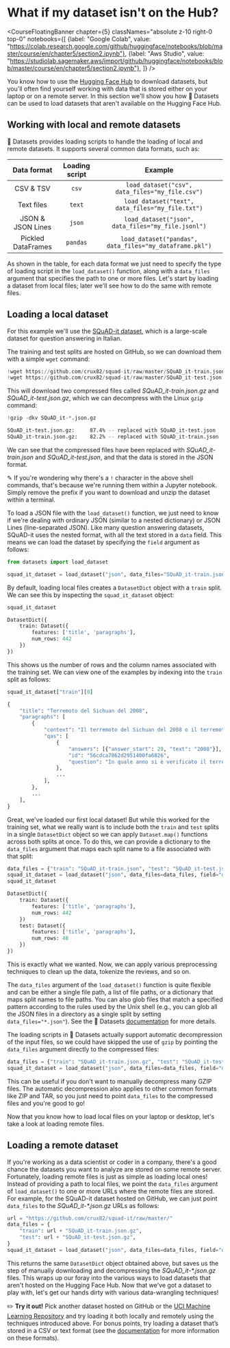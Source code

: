 # What if my dataset isn't on the Hub?

<CourseFloatingBanner chapter={5}
  classNames="absolute z-10 right-0 top-0"
  notebooks={[
    {label: "Google Colab", value: "https://colab.research.google.com/github/huggingface/notebooks/blob/master/course/en/chapter5/section2.ipynb"},
    {label: "Aws Studio", value: "https://studiolab.sagemaker.aws/import/github/huggingface/notebooks/blob/master/course/en/chapter5/section2.ipynb"},
]} />

You know how to use the [Hugging Face Hub](https://huggingface.co/datasets) to download datasets, but you'll often find yourself working with data that is stored either on your laptop or on a remote server. In this section we'll show you how 🤗 Datasets can be used to load datasets that aren't available on the Hugging Face Hub.

<Youtube id="HyQgpJTkRdE"/>

## Working with local and remote datasets

🤗 Datasets provides loading scripts to handle the loading of local and remote datasets. It supports several common data formats, such as:

|    Data format     | Loading script |                         Example                         |
| :----------------: | :------------: | :-----------------------------------------------------: |
|     CSV & TSV      |     `csv`      |     `load_dataset("csv", data_files="my_file.csv")`     |
|     Text files     |     `text`     |    `load_dataset("text", data_files="my_file.txt")`     |
| JSON & JSON Lines  |     `json`     |   `load_dataset("json", data_files="my_file.jsonl")`    |
| Pickled DataFrames |    `pandas`    | `load_dataset("pandas", data_files="my_dataframe.pkl")` |

As shown in the table, for each data format we just need to specify the type of loading script in the `load_dataset()` function, along with a `data_files` argument that specifies the path to one or more files. Let's start by loading a dataset from local files; later we'll see how to do the same with remote files.

## Loading a local dataset

For this example we'll use the [SQuAD-it dataset](https://github.com/crux82/squad-it/), which is a large-scale dataset for question answering in Italian.

The training and test splits are hosted on GitHub, so we can download them with a simple `wget` command:

```python
!wget https://github.com/crux82/squad-it/raw/master/SQuAD_it-train.json.gz
!wget https://github.com/crux82/squad-it/raw/master/SQuAD_it-test.json.gz
```

This will download two compressed files called *SQuAD_it-train.json.gz* and *SQuAD_it-test.json.gz*, which we can decompress with the Linux `gzip` command:

```python
!gzip -dkv SQuAD_it-*.json.gz
```

```bash
SQuAD_it-test.json.gz:	   87.4% -- replaced with SQuAD_it-test.json
SQuAD_it-train.json.gz:	   82.2% -- replaced with SQuAD_it-train.json
```

We can see that the compressed files have been replaced with _SQuAD_it-train.json_ and _SQuAD_it-test.json_, and that the data is stored in the JSON format.

<Tip>

✎ If you're wondering why there's a `!` character in the above shell commands, that's because we're running them within a Jupyter notebook. Simply remove the prefix if you want to download and unzip the dataset within a terminal.

</Tip>

To load a JSON file with the `load_dataset()` function, we just need to know if we're dealing with ordinary JSON (similar to a nested dictionary) or JSON Lines (line-separated JSON). Like many question answering datasets, SQuAD-it uses the nested format, with all the text stored in a `data` field. This means we can load the dataset by specifying the `field` argument as follows:

```py
from datasets import load_dataset

squad_it_dataset = load_dataset("json", data_files="SQuAD_it-train.json", field="data")
```

By default, loading local files creates a `DatasetDict` object with a `train` split. We can see this by inspecting the `squad_it_dataset` object:

```py
squad_it_dataset
```

```python out
DatasetDict({
    train: Dataset({
        features: ['title', 'paragraphs'],
        num_rows: 442
    })
})
```

This shows us the number of rows and the column names associated with the training set. We can view one of the examples by indexing into the `train` split as follows:

```py
squad_it_dataset["train"][0]
```

```python out
{
    "title": "Terremoto del Sichuan del 2008",
    "paragraphs": [
        {
            "context": "Il terremoto del Sichuan del 2008 o il terremoto...",
            "qas": [
                {
                    "answers": [{"answer_start": 29, "text": "2008"}],
                    "id": "56cdca7862d2951400fa6826",
                    "question": "In quale anno si è verificato il terremoto nel Sichuan?",
                },
                ...
            ],
        },
        ...
    ],
}
```

Great, we've loaded our first local dataset! But while this worked for the training set, what we really want is to include both the `train` and `test` splits in a single `DatasetDict` object so we can apply `Dataset.map()` functions across both splits at once. To do this, we can provide a dictionary to the `data_files` argument that maps each split name to a file associated with that split:

```py
data_files = {"train": "SQuAD_it-train.json", "test": "SQuAD_it-test.json"}
squad_it_dataset = load_dataset("json", data_files=data_files, field="data")
squad_it_dataset
```

```python out
DatasetDict({
    train: Dataset({
        features: ['title', 'paragraphs'],
        num_rows: 442
    })
    test: Dataset({
        features: ['title', 'paragraphs'],
        num_rows: 48
    })
})
```

This is exactly what we wanted. Now, we can apply various preprocessing techniques to clean up the data, tokenize the reviews, and so on.

<Tip>

The `data_files` argument of the `load_dataset()` function is quite flexible and can be either a single file path, a list of file paths, or a dictionary that maps split names to file paths. You can also glob files that match a specified pattern according to the rules used by the Unix shell (e.g., you can glob all the JSON files in a directory as a single split by setting `data_files="*.json"`). See the 🤗 Datasets [documentation](https://huggingface.co/docs/datasets/loading.html#local-and-remote-files) for more details.

</Tip>

The loading scripts in 🤗 Datasets actually support automatic decompression of the input files, so we could have skipped the use of `gzip` by pointing the `data_files` argument directly to the compressed files:

```py
data_files = {"train": "SQuAD_it-train.json.gz", "test": "SQuAD_it-test.json.gz"}
squad_it_dataset = load_dataset("json", data_files=data_files, field="data")
```

This can be useful if you don't want to manually decompress many GZIP files. The automatic decompression also applies to other common formats like ZIP and TAR, so you just need to point `data_files` to the compressed files and you're good to go!

Now that you know how to load local files on your laptop or desktop, let's take a look at loading remote files.

## Loading a remote dataset

If you're working as a data scientist or coder in a company, there's a good chance the datasets you want to analyze are stored on some remote server. Fortunately, loading remote files is just as simple as loading local ones! Instead of providing a path to local files, we point the `data_files` argument of `load_dataset()` to one or more URLs where the remote files are stored. For example, for the SQuAD-it dataset hosted on GitHub, we can just point `data_files` to the _SQuAD_it-*.json.gz_ URLs as follows:

```py
url = "https://github.com/crux82/squad-it/raw/master/"
data_files = {
    "train": url + "SQuAD_it-train.json.gz",
    "test": url + "SQuAD_it-test.json.gz",
}
squad_it_dataset = load_dataset("json", data_files=data_files, field="data")
```

This returns the same `DatasetDict` object obtained above, but saves us the step of manually downloading and decompressing the _SQuAD_it-*.json.gz_ files. This wraps up our foray into the various ways to load datasets that aren't hosted on the Hugging Face Hub. Now that we've got a dataset to play with, let's get our hands dirty with various data-wrangling techniques!

<Tip>

✏️ **Try it out!** Pick another dataset hosted on GitHub or the [UCI Machine Learning Repository](https://archive.ics.uci.edu/ml/index.php) and try loading it both locally and remotely using the techniques introduced above. For bonus points, try loading a dataset that’s stored in a CSV or text format (see the [documentation](https://huggingface.co/docs/datasets/loading.html#local-and-remote-files) for more information on these formats).

</Tip>


